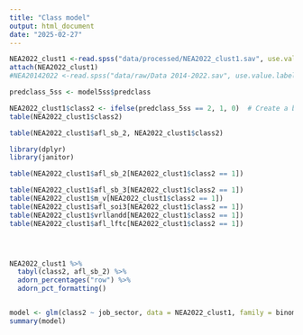 ```yaml
---
title: "Class model"
output: html_document
date: "2025-02-27"
---
```


```r
NEA2022_clust1 <-read.spss("data/processed/NEA2022_clust1.sav", use.value.labels = T, to.data.frame = T)
attach(NEA2022_clust1)
#NEA20142022 <-read.spss("data/raw/Data 2014-2022.sav", use.value.labels = T, to.data.frame = T)
```

```r
predclass_5ss <- model5ss$predclass
```

```r
NEA2022_clust1$class2 <- ifelse(predclass_5ss == 2, 1, 0)  # Create a binary outcome variable
table(NEA2022_clust1$class2)

table(NEA2022_clust1$afl_sb_2, NEA2022_clust1$class2)

library(dplyr)
library(janitor)

table(NEA2022_clust1$afl_sb_2[NEA2022_clust1$class2 == 1])

table(NEA2022_clust1$afl_sb_3[NEA2022_clust1$class2 == 1])
table(NEA2022_clust1$m_v[NEA2022_clust1$class2 == 1])
table(NEA2022_clust1$afl_soi3[NEA2022_clust1$class2 == 1])
table(NEA2022_clust1$vrllandd[NEA2022_clust1$class2 == 1])
table(NEA2022_clust1$afl_lftc[NEA2022_clust1$class2 == 1])




NEA2022_clust1 %>%
  tabyl(class2, afl_sb_2) %>%
  adorn_percentages("row") %>%
  adorn_pct_formatting()


model <- glm(class2 ~ job_sector, data = NEA2022_clust1, family = binomial)
summary(model)
```



